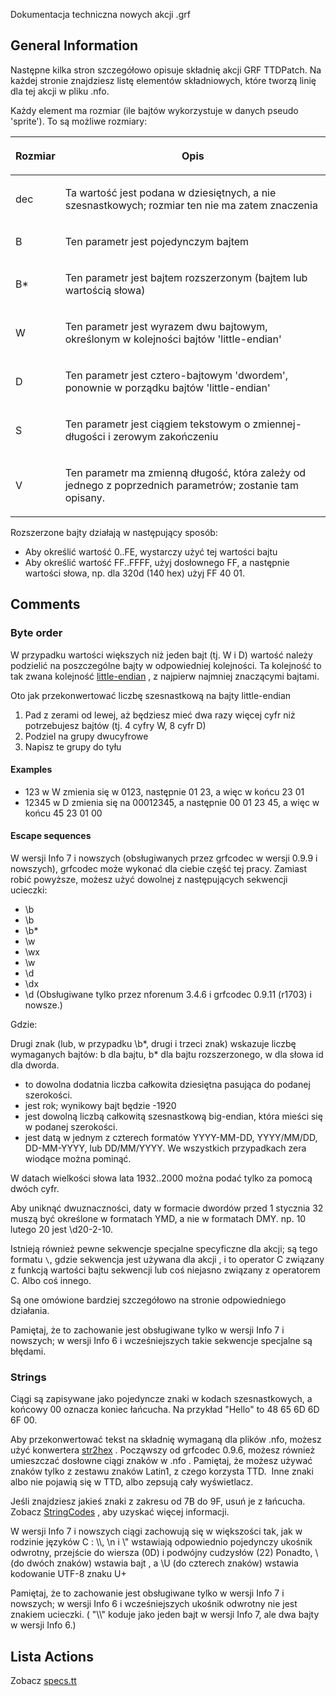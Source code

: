 {{pl/Development/NewGRF/inne strony|en=newgrf-specs.tt-wiki.net/wiki/GRFActionsDetailed|pl=pl/Development/NewGRF/NFO Specs/GRFActionsDetailed |sub=nfo}}
<!--{{-}}<br>--><!--{{ambox | text = w trakcie edycji.}}--><!-- -->
Dokumentacja techniczna nowych akcji .grf

==General Information==

Następne kilka stron szczegółowo opisuje składnię akcji GRF TTDPatch. Na każdej stronie znajdziesz listę elementów składniowych, które tworzą linię dla tej akcji w pliku .nfo.

Każdy element ma rozmiar (ile bajtów wykorzystuje w danych pseudo 'sprite'). To są możliwe rozmiary:

{|
!Rozmiar!!Opis
|-
|dec ||Ta wartość jest podana w dziesiętnych, a nie szesnastkowych; rozmiar ten nie ma zatem znaczenia
|-
|B ||Ten parametr jest pojedynczym bajtem
|-
|B* ||Ten parametr jest bajtem rozszerzonym (bajtem lub wartością słowa)
|-
|W ||Ten parametr jest wyrazem dwu bajtowym, określonym w kolejności bajtów <span title='małotużowych'>'little-endian'</span>
|-
|D ||Ten parametr jest cztero-bajtowym 'dwordem', ponownie w porządku bajtów 'little-endian'
|-
|S ||Ten parametr jest ciągiem tekstowym o zmiennej-długości i zerowym zakończeniu
|-
|V ||Ten parametr ma zmienną długość, która zależy od jednego z poprzednich parametrów; zostanie tam opisany.
|}

Rozszerzone bajty działają w następujący sposób:
* Aby określić wartość 0..FE, wystarczy użyć tej wartości bajtu
* Aby określić wartość FF..FFFF, użyj dosłownego FF, a następnie wartości słowa, np. dla 320d (140 hex) użyj FF 40 01.

==Comments==

===Byte order===

W przypadku wartości większych niż jeden bajt (tj. W i D) wartość należy podzielić na poszczególne bajty w odpowiedniej kolejności. Ta kolejność to tak zwana kolejność  [http://en.wikipedia.org/wiki/Endianness little-endian] , z najpierw najmniej znaczącymi bajtami.

Oto jak przekonwertować liczbę szesnastkową na bajty little-endian
#Pad z zerami od lewej, aż będziesz mieć dwa razy więcej cyfr niż potrzebujesz bajtów (tj. 4 cyfry W, 8 cyfr D)
#Podziel na grupy dwucyfrowe
#Napisz te grupy do tyłu

====Examples====

* 123 w W zmienia się w 0123, następnie 01 23, a więc w końcu 23 01
* 12345 w D zmienia się na 00012345, a następnie 00 01 23 45, a więc w końcu 45 23 01 00

====Escape sequences====

W wersji Info 7 i nowszych (obsługiwanych przez grfcodec w wersji 0.9.9 i nowszych), grfcodec może wykonać dla ciebie część tej pracy. Zamiast robić powyższe, możesz użyć dowolnej z następujących sekwencji ucieczki:

* \b<dec>
* \b<year>
* \b*<dec>
* \w<dec>
* \wx<hex>
* \w<date>
* \d<dec>
* \dx<hex>
* \d<date> (Obsługiwane tylko przez nforenum 3.4.6 i grfcodec 0.9.11 (r1703) i nowsze.)


Gdzie:

Drugi znak (lub, w przypadku \b*, drugi i trzeci znak) wskazuje liczbę wymaganych bajtów: b dla bajtu, b* dla bajtu rozszerzonego, w dla słowa id dla dworda.

* <dec> to dowolna dodatnia liczba całkowita dziesiętna pasująca do podanej szerokości.
* <year> jest rok; wynikowy bajt będzie <year>-1920
* <hex> jest dowolną liczbą całkowitą szesnastkową big-endian, która mieści się w podanej szerokości.
* <date> jest datą w jednym z czterech formatów YYYY-MM-DD, YYYY/MM/DD, DD-MM-YYYY, lub DD/MM/YYYY. We wszystkich przypadkach zera wiodące można pominąć.

W datach wielkości słowa lata 1932..2000 można podać tylko za pomocą dwóch cyfr.

Aby uniknąć dwuznaczności, daty w formacie dwordów przed 1 stycznia 32 muszą być określone w formatach YMD, a nie w formatach DMY. np. 10 lutego 20 jest \d20-2-10.


Istnieją również pewne sekwencje specjalne specyficzne dla akcji; są tego formatu <tt>\<action><operator></tt>, gdzie sekwencja jest używana dla akcji <tt><action></tt>, i <tt><operator></tt> to operator C związany z funkcją wartości bajtu sekwencji lub coś niejasno związany z operatorem C. Albo coś innego.

Są one omówione bardziej szczegółowo na stronie odpowiedniego działania.


Pamiętaj, że to zachowanie jest obsługiwane tylko w wersji Info 7 i nowszych; w wersji Info 6 i wcześniejszych takie sekwencje specjalne są błędami.

===Strings===

Ciągi są zapisywane jako pojedyncze znaki w kodach szesnastkowych, a końcowy 00 oznacza koniec łańcucha. Na przykład "Hello" to 48 65 6D 6D 6F 00.

Aby przekonwertować tekst na składnię wymaganą dla plików .nfo, możesz użyć konwertera [http://www.ttdpatch.net/cgi-bin/str2hex.pl str2hex] . Począwszy od grfcodec 0.9.6, możesz również umieszczać dosłowne ciągi znaków w .nfo . Pamiętaj, że możesz używać znaków tylko z zestawu znaków Latin1, z czego korzysta TTD. &nbsp;Inne znaki albo nie pojawią się w TTD, albo zepsują cały wyświetlacz.

Jeśli znajdziesz jakieś znaki z zakresu od 7B do 9F, usuń je z łańcucha. Zobacz  [[pl/Development/NewGRF/NFO Specs/StringCodes|StringCodes]] , aby uzyskać więcej informacji.

W wersji Info 7 i nowszych ciągi zachowują się w większości tak, jak w rodzinie języków C : \\, \n i  \" wstawiają odpowiednio pojedynczy ukośnik odwrotny, przejście do wiersza (0D) i podwójny cudzysłów (22) Ponadto, \<hex> (do dwóch znaków) wstawia bajt <hex>, a \U<hex> (do czterech znaków) wstawia kodowanie UTF-8 znaku U+<hex>

Pamiętaj, że to zachowanie jest obsługiwane tylko w wersji Info 7 i nowszych; w wersji Info 6 i wcześniejszych ukośnik odwrotny nie jest znakiem ucieczki. ( "\\"  koduje jako jeden bajt w wersji Info 7, ale dwa bajty w wersji Info 6.)

==Lista Actions==

Zobacz <!--[[Main Page]]-->[[pl/Development/NewGRF/NFO Specs/Main Page|specs.tt]]